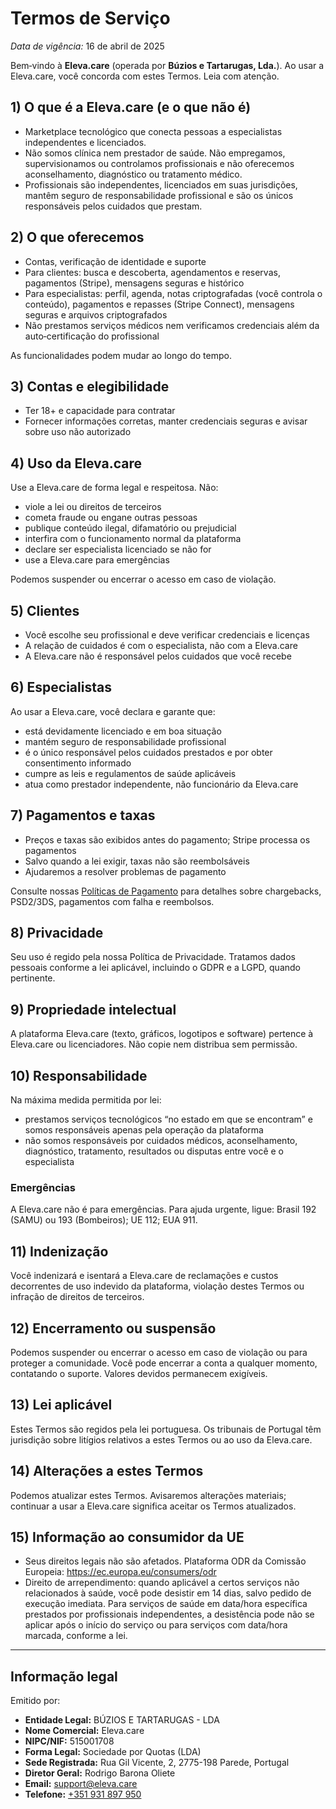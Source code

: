 # Termos de Serviço

_Data de vigência:_ 16 de abril de 2025

Bem‑vindo à **Eleva.care** (operada por **Búzios e Tartarugas, Lda.**). Ao usar a Eleva.care, você concorda com estes Termos. Leia com atenção.

## 1) O que é a Eleva.care (e o que não é)

- Marketplace tecnológico que conecta pessoas a especialistas independentes e licenciados.
- Não somos clínica nem prestador de saúde. Não empregamos, supervisionamos ou controlamos profissionais e não oferecemos aconselhamento, diagnóstico ou tratamento médico.
- Profissionais são independentes, licenciados em suas jurisdições, mantêm seguro de responsabilidade profissional e são os únicos responsáveis pelos cuidados que prestam.

## 2) O que oferecemos

- Contas, verificação de identidade e suporte
- Para clientes: busca e descoberta, agendamentos e reservas, pagamentos (Stripe), mensagens seguras e histórico
- Para especialistas: perfil, agenda, notas criptografadas (você controla o conteúdo), pagamentos e repasses (Stripe Connect), mensagens seguras e arquivos criptografados
- Não prestamos serviços médicos nem verificamos credenciais além da auto‑certificação do profissional

As funcionalidades podem mudar ao longo do tempo.

## 3) Contas e elegibilidade

- Ter 18+ e capacidade para contratar
- Fornecer informações corretas, manter credenciais seguras e avisar sobre uso não autorizado

## 4) Uso da Eleva.care

Use a Eleva.care de forma legal e respeitosa. Não:

- viole a lei ou direitos de terceiros
- cometa fraude ou engane outras pessoas
- publique conteúdo ilegal, difamatório ou prejudicial
- interfira com o funcionamento normal da plataforma
- declare ser especialista licenciado se não for
- use a Eleva.care para emergências

Podemos suspender ou encerrar o acesso em caso de violação.

## 5) Clientes

- Você escolhe seu profissional e deve verificar credenciais e licenças
- A relação de cuidados é com o especialista, não com a Eleva.care
- A Eleva.care não é responsável pelos cuidados que você recebe

## 6) Especialistas

Ao usar a Eleva.care, você declara e garante que:

- está devidamente licenciado e em boa situação
- mantém seguro de responsabilidade profissional
- é o único responsável pelos cuidados prestados e por obter consentimento informado
- cumpre as leis e regulamentos de saúde aplicáveis
- atua como prestador independente, não funcionário da Eleva.care

## 7) Pagamentos e taxas

- Preços e taxas são exibidos antes do pagamento; Stripe processa os pagamentos
- Salvo quando a lei exigir, taxas não são reembolsáveis
- Ajudaremos a resolver problemas de pagamento

Consulte nossas [Políticas de Pagamento](/pt-BR/legal/payment-policies#9-chargebacks-e-disputas) para detalhes sobre chargebacks, PSD2/3DS, pagamentos com falha e reembolsos.

## 8) Privacidade

Seu uso é regido pela nossa Política de Privacidade. Tratamos dados pessoais conforme a lei aplicável, incluindo o GDPR e a LGPD, quando pertinente.

## 9) Propriedade intelectual

A plataforma Eleva.care (texto, gráficos, logotipos e software) pertence à Eleva.care ou licenciadores. Não copie nem distribua sem permissão.

## 10) Responsabilidade

Na máxima medida permitida por lei:

- prestamos serviços tecnológicos “no estado em que se encontram” e somos responsáveis apenas pela operação da plataforma
- não somos responsáveis por cuidados médicos, aconselhamento, diagnóstico, tratamento, resultados ou disputas entre você e o especialista

### Emergências

A Eleva.care não é para emergências. Para ajuda urgente, ligue: Brasil 192 (SAMU) ou 193 (Bombeiros); UE 112; EUA 911.

## 11) Indenização

Você indenizará e isentará a Eleva.care de reclamações e custos decorrentes de uso indevido da plataforma, violação destes Termos ou infração de direitos de terceiros.

## 12) Encerramento ou suspensão

Podemos suspender ou encerrar o acesso em caso de violação ou para proteger a comunidade. Você pode encerrar a conta a qualquer momento, contatando o suporte. Valores devidos permanecem exigíveis.

## 13) Lei aplicável

Estes Termos são regidos pela lei portuguesa. Os tribunais de Portugal têm jurisdição sobre litígios relativos a estes Termos ou ao uso da Eleva.care.

## 14) Alterações a estes Termos

Podemos atualizar estes Termos. Avisaremos alterações materiais; continuar a usar a Eleva.care significa aceitar os Termos atualizados.

## 15) Informação ao consumidor da UE

- Seus direitos legais não são afetados. Plataforma ODR da Comissão Europeia: https://ec.europa.eu/consumers/odr
- Direito de arrependimento: quando aplicável a certos serviços não relacionados à saúde, você pode desistir em 14 dias, salvo pedido de execução imediata. Para serviços de saúde em data/hora específica prestados por profissionais independentes, a desistência pode não se aplicar após o início do serviço ou para serviços com data/hora marcada, conforme a lei.

---

## Informação legal

Emitido por:

- **Entidade Legal:** BÚZIOS E TARTARUGAS - LDA
- **Nome Comercial:** Eleva.care
- **NIPC/NIF:** 515001708
- **Forma Legal:** Sociedade por Quotas (LDA)
- **Sede Registrada:** Rua Gil Vicente, 2, 2775-198 Parede, Portugal
- **Diretor Geral:** Rodrigo Barona Oliete
- **Email:** [support@eleva.care](mailto:support@eleva.care)
- **Telefone:** [+351 931 897 950](tel:+351931897950)
